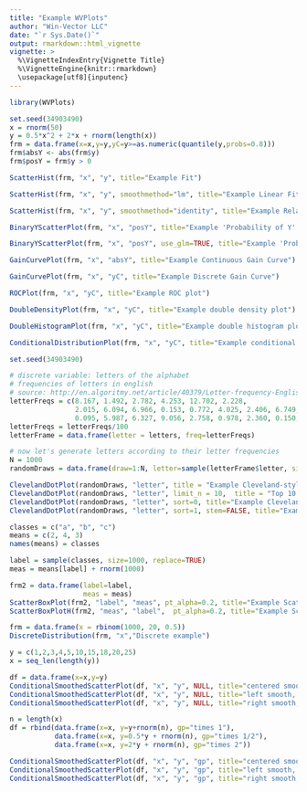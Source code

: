 ```yaml
---
title: "Example WVPlots"
author: "Win-Vector LLC"
date: "`r Sys.Date()`"
output: rmarkdown::html_vignette
vignette: >
  %\VignetteIndexEntry{Vignette Title}
  %\VignetteEngine{knitr::rmarkdown}
  \usepackage[utf8]{inputenc}
---
```



```r
library(WVPlots)

set.seed(34903490)
x = rnorm(50)
y = 0.5*x^2 + 2*x + rnorm(length(x))
frm = data.frame(x=x,y=y,yC=y>=as.numeric(quantile(y,probs=0.8)))
frm$absY <- abs(frm$y)
frm$posY = frm$y > 0
```

```r
ScatterHist(frm, "x", "y", title="Example Fit")
```

```r
ScatterHist(frm, "x", "y", smoothmethod="lm", title="Example Linear Fit", annot_size=2)
```

```r
ScatterHist(frm, "x", "y", smoothmethod="identity", title="Example Relation Plot", annot_size=2)
```

```r
BinaryYScatterPlot(frm, "x", "posY", title="Example 'Probability of Y' Plot")

BinaryYScatterPlot(frm, "x", "posY", use_glm=TRUE, title="Example 'Probability of Y' Plot (GLM smoothing)")
```


```r
GainCurvePlot(frm, "x", "absY", title="Example Continuous Gain Curve")
```

```r
GainCurvePlot(frm, "x", "yC", title="Example Discrete Gain Curve")
```

```r
ROCPlot(frm, "x", "yC", title="Example ROC plot")
```

```r
DoubleDensityPlot(frm, "x", "yC", title="Example double density plot")
```

```r
DoubleHistogramPlot(frm, "x", "yC", title="Example double histogram plot")
```

```r
ConditionalDistributionPlot(frm, "x", "yC", title="Example conditional distribution plot")
```

```r
set.seed(34903490)

# discrete variable: letters of the alphabet
# frequencies of letters in english
# source: http://en.algoritmy.net/article/40379/Letter-frequency-English
letterFreqs = c(8.167, 1.492, 2.782, 4.253, 12.702, 2.228,
                2.015, 6.094, 6.966, 0.153, 0.772, 4.025, 2.406, 6.749, 7.507, 1.929,
                0.095, 5.987, 6.327, 9.056, 2.758, 0.978, 2.360, 0.150, 1.974, 0.074)
letterFreqs = letterFreqs/100
letterFrame = data.frame(letter = letters, freq=letterFreqs)

# now let's generate letters according to their letter frequencies
N = 1000
randomDraws = data.frame(draw=1:N, letter=sample(letterFrame$letter, size=N, replace=TRUE, prob=letterFrame$freq))

ClevelandDotPlot(randomDraws, "letter", title = "Example Cleveland-style dot plot")
ClevelandDotPlot(randomDraws, "letter", limit_n = 10,  title = "Top 10 most frequent letters")
ClevelandDotPlot(randomDraws, "letter", sort=0, title="Example Cleveland-style dot plot, unsorted")
ClevelandDotPlot(randomDraws, "letter", sort=1, stem=FALSE, title="Example with increasing sort order + coord_flip, no stem") + coord_flip()

```

```r
classes = c("a", "b", "c")
means = c(2, 4, 3)
names(means) = classes

label = sample(classes, size=1000, replace=TRUE)
meas = means[label] + rnorm(1000)

frm2 = data.frame(label=label,
                  meas = meas)
ScatterBoxPlot(frm2, "label", "meas", pt_alpha=0.2, title="Example Scatter/Box plot")
ScatterBoxPlotH(frm2, "meas", "label",  pt_alpha=0.2, title="Example Scatter/Box plot")
```

```r
frm = data.frame(x = rbinom(1000, 20, 0.5))
DiscreteDistribution(frm, "x","Discrete example")
```

```r
y = c(1,2,3,4,5,10,15,18,20,25)
x = seq_len(length(y))

df = data.frame(x=x,y=y)
ConditionalSmoothedScatterPlot(df, "x", "y", NULL, title="centered smooth, one group")
ConditionalSmoothedScatterPlot(df, "x", "y", NULL, title="left smooth, one group", align="left")
ConditionalSmoothedScatterPlot(df, "x", "y", NULL, title="right smooth, one group", align="right")

n = length(x)
df = rbind(data.frame(x=x, y=y+rnorm(n), gp="times 1"),
           data.frame(x=x, y=0.5*y + rnorm(n), gp="times 1/2"),
           data.frame(x=x, y=2*y + rnorm(n), gp="times 2"))

ConditionalSmoothedScatterPlot(df, "x", "y", "gp", title="centered smooth, multigroup")
ConditionalSmoothedScatterPlot(df, "x", "y", "gp", title="left smooth, multigroup", align="left")
ConditionalSmoothedScatterPlot(df, "x", "y", "gp", title="right smooth, multigroup", align="right")

```
